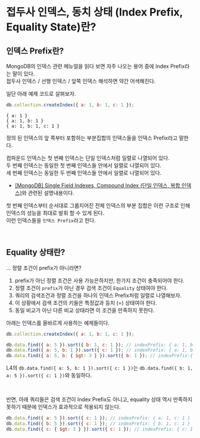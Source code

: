 # 접두사 인덱스, 동치 상태 (Index Prefix, Equality State)란?

## 인덱스 Prefix란?

MongoDB의 인덱스 관련 메뉴얼을 읽다 보면 자주 나오는 용어 중에 Index Prefix라는 말이 있다.  
접두사 인덱스 / 선행 인덱스 / 앞쪽 인덱스 해석하면 약간 어색해진다.

일단 아래 예제 코드로 살펴보자.

```js
db.collection.createIndex({ a: 1, b: 1, c: 1 });
```

```console
{ a: 1 }
{ a: 1, b: 1 }
{ a: 1, b: 1, c: 1 }
```

정의 된 인덱스의 앞 쪽부터 포함하는 부분집합의 인덱스들을 인덱스 Prefix라고 말한다.

컴파운드 인덱스는 첫 번째 인덱스는 단일 인덱스처럼 일렬로 나열되어 있다.  
두 번째 인덱스는 동일한 첫 번째 인덱스들 안에서 일렬로 나열되어 있다.  
세 번째 인덱스는 동일한 두 번째 인덱스들 안에서 일렬로 나열되어 있다.

- [\[MongoDB\] Single Field Indexes, Compound Index (단일 인덱스, 복합 인덱스)](./singlecompound)와 관련된 설명내용이다.

첫 번째 인덱스부터 순서대로 그룹지어진 전체 인덱스의 부분 집합은 이런 구조로 인해 인덱스의 성능을 최대로 발휘 할 수 있게 된다.  
이런 인덱스들을 `인덱스 Prefix`라고 한다.

<br />

## Equality 상태란?

... 정렬 조건이 prefix가 아니라면?

1. prefix가 아닌 정렬 조건은 사용 가능은하지만, 한가지 조건이 충족되어야 한다.
2. 정렬 조건이 `prefix`가 아닌 경우 검색 조건이 `Equality` 상태여야 한다.
3. 쿼리의 검색조건과 정렬 조건을 하나의 인덱스 Prefix처럼 일렬로 나열해보자.
4. 이 상황에서 검색 조건의 키들은 특정값과 등치 (=) 상태여야 한다.
5. 동일 비교가 아닌 다른 비교 상태라면 이 조건을 만족하지 못한다.

아래는 인덱스를 올바르게 사용하는 예제들이다.

```js
db.collection.createIndex({ a: 1, b: 1, c: 1 });

db.data.find({ a: 5 }).sort({ b: 1, c: 1 }); // indexPrefix: { a: 1, b: 1, c: 1 }
db.data.find({ a: 5, b: 1 }).sort({ c: 1 }); // indexPrefix: { a: 1, b: 1, c: 1 }
db.data.find({ a: 5, b: { $gt: 3 } }).sort({ b: 1 }); // indexPrefix:{ a: 1, b: 1 }
```

L4의 `db.data.find({ a: 5, b: 1 }).sort({ c: 1 })`는 `db.data.find({ b: 1, a: 5 }).sort({ c: 1 })`와 동일하다.

<br />

반면, 아래 쿼리들은 검색 조건이 Index Prefix도 아니고, equality 상태 역시 만족하지 못하기 때문에 인덱스가 효과적으로 적용되지 않는다.

```js
db.data.find({ a: 5 }).sort({ c: 1 }); // indexPrefix: { a: 1, c: 1 }
db.data.find({ b: 5 }).sort({ c: 1 }); // indexPrefix: { b: 1, c: 1 }
db.data.find({ c: { $gt: 3 } }).sort({ c: 1 }); // indexPrefix: { c: 1 }
```
